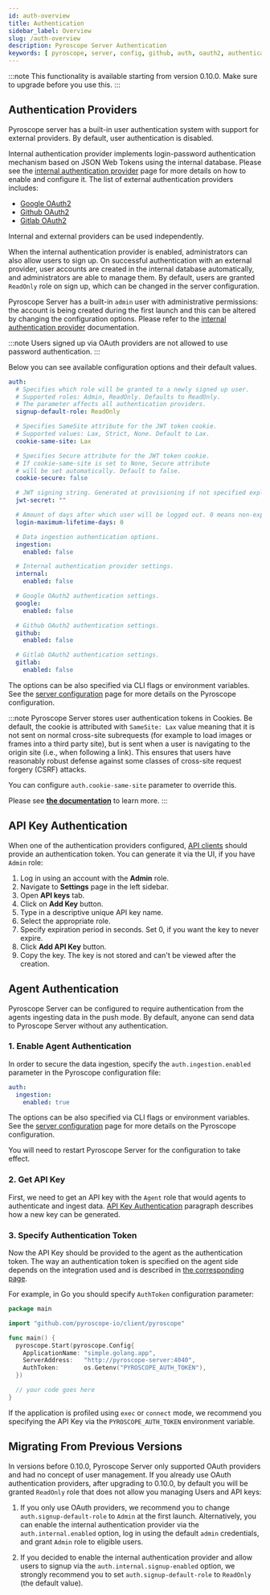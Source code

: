 ```yaml
---
id: auth-overview
title: Authentication
sidebar_label: Overview
slug: /auth-overview
description: Pyroscope Server Authentication
keywords: [ pyroscope, server, config, github, auth, oauth2, authentication, authorization ]
---
```


:::note
This functionality is available starting from version 0.10.0. Make sure to upgrade before you use this.
:::

## Authentication Providers

Pyroscope server has a built-in user authentication system with support for external providers. By default, user
authentication is disabled.

Internal authentication provider implements login-password authentication mechanism based on JSON Web Tokens using the
internal database. Please see the [internal authentication provider](auth-internal.mdx) page for more details on how to
enable and configure it. The list of external authentication providers includes:
 - [Google OAuth2](auth-google.mdx)
 - [Github OAuth2](auth-github.mdx)
 - [Gitlab OAuth2](auth-gitlab.mdx)

Internal and external providers can be used independently.

When the internal authentication provider is enabled, administrators can also allow users to sign up. On successful
authentication with an external provider, user accounts are created in the internal database automatically, and
administrators are able to manage them. By default, users are granted `ReadOnly` role on sign up, which can be changed
in the server configuration.

Pyroscope Server has a built-in `admin` user with administrative permissions: the account is being created during the
first launch and this can be altered by changing the configuration options. Please refer to the [internal authentication provider](auth-internal.mdx)
documentation.

:::note
Users signed up via OAuth providers are not allowed to use password authentication.
:::

Below you can see available configuration options and their default values.

```yaml
auth:
  # Specifies which role will be granted to a newly signed up user.
  # Supported roles: Admin, ReadOnly. Defaults to ReadOnly.
  # The parameter affects all authentication providers.
  signup-default-role: ReadOnly

  # Specifies SameSite attribute for the JWT token cookie.
  # Supported values: Lax, Strict, None. Default to Lax.
  cookie-same-site: Lax

  # Specifies Secure attribute for the JWT token cookie.
  # If cookie-same-site is set to None, Secure attribute
  # will be set automatically. Default to false.
  cookie-secure: false

  # JWT signing string. Generated at provisioning if not specified explicitly.
  jwt-secret: ""

  # Amount of days after which user will be logged out. 0 means non-expiring.
  login-maximum-lifetime-days: 0

  # Data ingestion authentication options.
  ingestion:
    enabled: false

  # Internal authentication provider settings.
  internal:
    enabled: false

  # Google OAuth2 authentication settings.
  google:
    enabled: false

  # Github OAuth2 authentication settings.
  github:
    enabled: false

  # Gitlab OAuth2 authentication settings.
  gitlab:
    enabled: false

```

The options can be also specified via CLI flags or environment variables. See the [server configuration](configuration.mdx)
page for more details on the Pyroscope configuration.

:::note
Pyroscope Server stores user authentication tokens in Cookies. Be default, the cookie is attributed with `SameSite: Lax`
value meaning that it is not sent on normal cross-site subrequests (for example to load images or frames into a third
party site), but is sent when a user is navigating to the origin site (i.e., when following a link). This ensures that
users have reasonably robust defense against some classes of cross-site request forgery (CSRF) attacks.

You can configure `auth.cookie-same-site` parameter to override this.

Please see **[the documentation](https://developer.mozilla.org/en-US/docs/Web/HTTP/Headers/Set-Cookie/SameSite)** to learn more.
:::

## API Key Authentication

When one of the authentication providers configured, [API clients](server-api-reference.mdx) should provide an
authentication token. You can generate it via the UI, if you have `Admin` role:
1. Log in using an account with the **Admin** role.
2. Navigate to **Settings** page in the left sidebar.
3. Open **API keys** tab.
4. Click on **Add Key** button.
5. Type in a descriptive unique API key name.
6. Select the appropriate role.
7. Specify expiration period in seconds. Set 0, if you want the key to never expire.
8. Click **Add API Key** button.
9. Copy the key. The key is not stored and can't be viewed after the creation.

## Agent Authentication

Pyroscope Server can be configured to require authentication from the agents ingesting data in the push mode.
By default, anyone can send data to Pyroscope Server without any authentication.

### 1. Enable Agent Authentication

In order to secure the data ingestion, specify the `auth.ingestion.enabled` parameter in the Pyroscope configuration file:

```yaml
auth:
  ingestion:
    enabled: true
```

The options can be also specified via CLI flags or environment variables. See the [server configuration](configuration.mdx)
page for more details on the Pyroscope configuration.

You will need to restart Pyroscope Server for the configuration to take effect.

### 2. Get API Key

First, we need to get an API key with the `Agent` role that would agents to authenticate and ingest data.
[API Key Authentication](#api-key-authentication) paragraph describes how a new key can be generated.

### 3. Specify Authentication Token

Now the API Key should be provided to the agent as the authentication token. The way an authentication token is specified
on the agent side depends on the integration used and is described in [the corresponding page](agent-overview.mdx).

For example, in Go you should specify `AuthToken` configuration parameter:
```go
package main

import "github.com/pyroscope-io/client/pyroscope"

func main() {
  pyroscope.Start(pyroscope.Config{
    ApplicationName: "simple.golang.app",
    ServerAddress:   "http://pyroscope-server:4040",
    AuthToken:       os.Getenv("PYROSCOPE_AUTH_TOKEN"),
  })

  // your code goes here
}
```

If the application is profiled using `exec` or `connect` mode, we recommend you specifying the API Key via the
`PYROSCOPE_AUTH_TOKEN` environment variable.

## Migrating From Previous Versions

In versions before 0.10.0, Pyroscope Server only supported OAuth providers and had no concept of user management.
If you already use OAuth authentication providers, after upgrading to 0.10.0, by default you will be granted `ReadOnly`
role that does not allow you managing Users and API keys:

1. If you only use OAuth providers, we recommend you to change `auth.signup-default-role` to `Admin` at the first launch.
Alternatively, you can enable the internal authentication provider via the `auth.internal.enabled` option, log in using
the default `admin` credentials, and grant `Admin` role to eligible users.

2. If you decided to enable the internal authentication provider and allow users to signup via the
`auth.internal.signup-enabled` option, we strongly recommend you to set `auth.signup-default-role` to `ReadOnly` (the default value).
